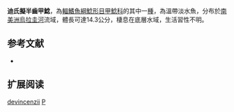 {{Speciesbox
| name = 迪氏擬半齒甲鯰
| image = 
| image_width = 250px
| image_caption = 
| status = NE
| status_system = IUCN3.1
| genus = Pseudohemiodon
| species = devincenzii
| authority = [[Señorans|Señorans]], 1950
| synonyms = *''Loricaria devincenzii'', Señorans, 1950
}}

'''迪氏擬半齒甲鯰'''，為[[輻鰭魚綱|輻鰭魚綱]][[鯰形目|鯰形目]][[甲鯰科|甲鯰科]]的其中一[[種|種]]，為溫帶淡水魚，分布於[[南美洲|南美洲]][[烏拉圭河|烏拉圭河]]流域，體長可達14.3公分，棲息在底層水域，生活習性不明。

==参考文献==
*{{FishBase_species|genus=Pseudohemiodon|species=devincenzii|year=2014|month=11}}

== 扩展阅读 ==
{{refbegin}}
{{wikispecies-inline|Pseudohemiodon devincenzii|迪氏擬半齒甲鯰}}
{{refend}}
{{Taxonbar|from=Q3755817}}

[[Category:擬半齒甲鯰屬|devincenzii]]
[[Category:1950年描述的魚類|P]]